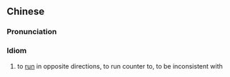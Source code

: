 {{also|背道而驰}}
==Chinese==
{{zh-forms|s=背道而驰|type=211}}

===Pronunciation===
{{zh-pron
|m=bèidào'érchí
|c=bui3 dou6 ji4 ci4
|cat=cy
}}

===Idiom===
{{zh-idiom}}

# to [[run]] in opposite directions, to run counter to, to be inconsistent with